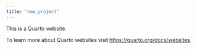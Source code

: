 ```yaml
---
title: "new_project"
---
```


This is a Quarto website.

To learn more about Quarto websites visit <https://quarto.org/docs/websites>.
